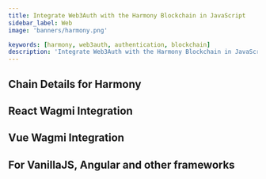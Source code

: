 ```yaml
---
title: Integrate Web3Auth with the Harmony Blockchain in JavaScript
sidebar_label: Web
image: 'banners/harmony.png'

keywords: [harmony, web3auth, authentication, blockchain]
description: 'Integrate Web3Auth with the Harmony Blockchain in JavaScript | Documentation - Web3Auth'
---
```



<SEO
  title="Integrate Web3Auth with the Harmony Blockchain in JavaScript"
  description="Integrate Web3Auth with the Harmony Blockchain in JavaScript | Documentation - Web3Auth"
  image="https://web3auth.io/docs/banners/harmony.png"
  slug="/embedded-wallets/connect-blockchain/evm/harmony/web"
/>

## Chain Details for Harmony

<ChainDetailsHarmony />

## React Wagmi Integration

<ReactWagmiIntegration />

## Vue Wagmi Integration

<VueWagmiIntegration />

## For VanillaJS, Angular and other frameworks

<JsBlockchainMethods />
